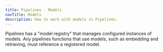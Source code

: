 ```yaml
---
title: Pipelines - Models
navTitle: Models
description: How to work with models in Pipelines.
---
```


Pipelines has a "model registry" that manages configured instances of models. Any pipelines functions that use models, such as embedding and retrieving, must reference a registered model.

